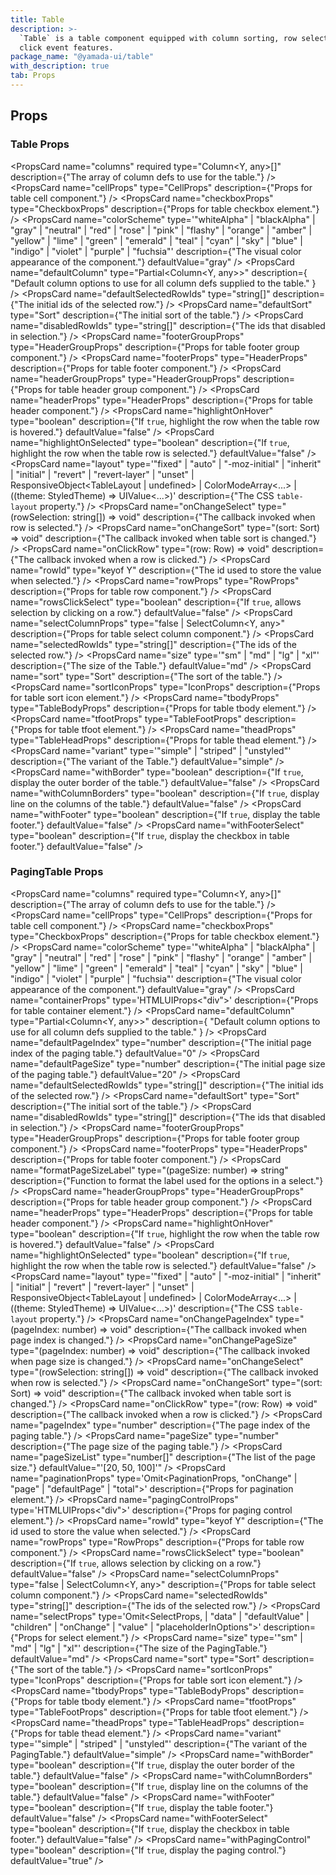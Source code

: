 ```yaml
---
title: Table
description: >-
  `Table` is a table component equipped with column sorting, row selection, and
  click event features.
package_name: "@yamada-ui/table"
with_description: true
tab: Props
---
```


## Props

### Table Props

<PropsCard
  name="columns"
  required
  type="Column<Y, any>[]"
  description={"The array of column defs to use for the table."}
/>
<PropsCard
  name="cellProps"
  type="CellProps<Y>"
  description={"Props for table cell component."}
/>
<PropsCard
  name="checkboxProps"
  type="CheckboxProps"
  description={"Props for table checkbox element."}
/>
<PropsCard
  name="colorScheme"
  type='"whiteAlpha" | "blackAlpha" | "gray" | "neutral" | "red" | "rose" | "pink" | "flashy" | "orange" | "amber" | "yellow" | "lime" | "green" | "emerald" | "teal" | "cyan" | "sky" | "blue" | "indigo" | "violet" | "purple" | "fuchsia"'
  description={"The visual color appearance of the component."}
  defaultValue="gray"
/>
<PropsCard
  name="defaultColumn"
  type="Partial<Column<Y, any>>"
  description={
    "Default column options to use for all column defs supplied to the table."
  }
/>
<PropsCard
  name="defaultSelectedRowIds"
  type="string[]"
  description={"The initial ids of the selected row."}
/>
<PropsCard
  name="defaultSort"
  type="Sort<Y>"
  description={"The initial sort of the table."}
/>
<PropsCard
  name="disabledRowIds"
  type="string[]"
  description={"The ids that disabled in selection."}
/>
<PropsCard
  name="footerGroupProps"
  type="HeaderGroupProps<Y>"
  description={"Props for table footer group component."}
/>
<PropsCard
  name="footerProps"
  type="HeaderProps<Y>"
  description={"Props for table footer component."}
/>
<PropsCard
  name="headerGroupProps"
  type="HeaderGroupProps<Y>"
  description={"Props for table header group component."}
/>
<PropsCard
  name="headerProps"
  type="HeaderProps<Y>"
  description={"Props for table header component."}
/>
<PropsCard
  name="highlightOnHover"
  type="boolean"
  description={"If `true`, highlight the row when the table row is hovered."}
  defaultValue="false"
/>
<PropsCard
  name="highlightOnSelected"
  type="boolean"
  description={"If `true`, highlight the row when the table row is selected."}
  defaultValue="false"
/>
<PropsCard
  name="layout"
  type='"fixed" | "auto" | "-moz-initial" | "inherit" | "initial" | "revert" | "revert-layer" | "unset" | ResponsiveObject<TableLayout | undefined> | ColorModeArray<...> | ((theme: StyledTheme) => UIValue<...>)'
  description={"The CSS `table-layout` property."}
/>
<PropsCard
  name="onChangeSelect"
  type="(rowSelection: string[]) => void"
  description={"The callback invoked when row is selected."}
/>
<PropsCard
  name="onChangeSort"
  type="(sort: Sort<Y>) => void"
  description={"The callback invoked when table sort is changed."}
/>
<PropsCard
  name="onClickRow"
  type="(row: Row<Y>) => void"
  description={"The callback invoked when a row is clicked."}
/>
<PropsCard
  name="rowId"
  type="keyof Y"
  description={"The id used to store the value when selected."}
/>
<PropsCard
  name="rowProps"
  type="RowProps<Y>"
  description={"Props for table row component."}
/>
<PropsCard
  name="rowsClickSelect"
  type="boolean"
  description={"If `true`, allows selection by clicking on a row."}
  defaultValue="false"
/>
<PropsCard
  name="selectColumnProps"
  type="false | SelectColumn<Y, any>"
  description={"Props for table select column component."}
/>
<PropsCard
  name="selectedRowIds"
  type="string[]"
  description={"The ids of the selected row."}
/>
<PropsCard
  name="size"
  type='"sm" | "md" | "lg" | "xl"'
  description={"The size of the Table."}
  defaultValue="md"
/>
<PropsCard name="sort" type="Sort<Y>" description={"The sort of the table."} />
<PropsCard
  name="sortIconProps"
  type="IconProps"
  description={"Props for table sort icon element."}
/>
<PropsCard
  name="tbodyProps"
  type="TableBodyProps"
  description={"Props for table tbody element."}
/>
<PropsCard
  name="tfootProps"
  type="TableFootProps"
  description={"Props for table tfoot element."}
/>
<PropsCard
  name="theadProps"
  type="TableHeadProps"
  description={"Props for table thead element."}
/>
<PropsCard
  name="variant"
  type='"simple" | "striped" | "unstyled"'
  description={"The variant of the Table."}
  defaultValue="simple"
/>
<PropsCard
  name="withBorder"
  type="boolean"
  description={"If `true`, display the outer border of the table."}
  defaultValue="false"
/>
<PropsCard
  name="withColumnBorders"
  type="boolean"
  description={"If `true`, display line on the columns of the table."}
  defaultValue="false"
/>
<PropsCard
  name="withFooter"
  type="boolean"
  description={"If `true`, display the table footer."}
  defaultValue="false"
/>
<PropsCard
  name="withFooterSelect"
  type="boolean"
  description={"If `true`, display the checkbox in table footer."}
  defaultValue="false"
/>

### PagingTable Props

<PropsCard
  name="columns"
  required
  type="Column<Y, any>[]"
  description={"The array of column defs to use for the table."}
/>
<PropsCard
  name="cellProps"
  type="CellProps<Y>"
  description={"Props for table cell component."}
/>
<PropsCard
  name="checkboxProps"
  type="CheckboxProps"
  description={"Props for table checkbox element."}
/>
<PropsCard
  name="colorScheme"
  type='"whiteAlpha" | "blackAlpha" | "gray" | "neutral" | "red" | "rose" | "pink" | "flashy" | "orange" | "amber" | "yellow" | "lime" | "green" | "emerald" | "teal" | "cyan" | "sky" | "blue" | "indigo" | "violet" | "purple" | "fuchsia"'
  description={"The visual color appearance of the component."}
  defaultValue="gray"
/>
<PropsCard
  name="containerProps"
  type='HTMLUIProps<"div">'
  description={"Props for table container element."}
/>
<PropsCard
  name="defaultColumn"
  type="Partial<Column<Y, any>>"
  description={
    "Default column options to use for all column defs supplied to the table."
  }
/>
<PropsCard
  name="defaultPageIndex"
  type="number"
  description={"The initial page index of the paging table."}
  defaultValue="0"
/>
<PropsCard
  name="defaultPageSize"
  type="number"
  description={"The initial page size of the paging table."}
  defaultValue="20"
/>
<PropsCard
  name="defaultSelectedRowIds"
  type="string[]"
  description={"The initial ids of the selected row."}
/>
<PropsCard
  name="defaultSort"
  type="Sort<Y>"
  description={"The initial sort of the table."}
/>
<PropsCard
  name="disabledRowIds"
  type="string[]"
  description={"The ids that disabled in selection."}
/>
<PropsCard
  name="footerGroupProps"
  type="HeaderGroupProps<Y>"
  description={"Props for table footer group component."}
/>
<PropsCard
  name="footerProps"
  type="HeaderProps<Y>"
  description={"Props for table footer component."}
/>
<PropsCard
  name="formatPageSizeLabel"
  type="(pageSize: number) => string"
  description={"Function to format the label used for the options in a select."}
/>
<PropsCard
  name="headerGroupProps"
  type="HeaderGroupProps<Y>"
  description={"Props for table header group component."}
/>
<PropsCard
  name="headerProps"
  type="HeaderProps<Y>"
  description={"Props for table header component."}
/>
<PropsCard
  name="highlightOnHover"
  type="boolean"
  description={"If `true`, highlight the row when the table row is hovered."}
  defaultValue="false"
/>
<PropsCard
  name="highlightOnSelected"
  type="boolean"
  description={"If `true`, highlight the row when the table row is selected."}
  defaultValue="false"
/>
<PropsCard
  name="layout"
  type='"fixed" | "auto" | "-moz-initial" | "inherit" | "initial" | "revert" | "revert-layer" | "unset" | ResponsiveObject<TableLayout | undefined> | ColorModeArray<...> | ((theme: StyledTheme) => UIValue<...>)'
  description={"The CSS `table-layout` property."}
/>
<PropsCard
  name="onChangePageIndex"
  type="(pageIndex: number) => void"
  description={"The callback invoked when page index is changed."}
/>
<PropsCard
  name="onChangePageSize"
  type="(pageIndex: number) => void"
  description={"The callback invoked when page size is changed."}
/>
<PropsCard
  name="onChangeSelect"
  type="(rowSelection: string[]) => void"
  description={"The callback invoked when row is selected."}
/>
<PropsCard
  name="onChangeSort"
  type="(sort: Sort<Y>) => void"
  description={"The callback invoked when table sort is changed."}
/>
<PropsCard
  name="onClickRow"
  type="(row: Row<Y>) => void"
  description={"The callback invoked when a row is clicked."}
/>
<PropsCard
  name="pageIndex"
  type="number"
  description={"The page index of the paging table."}
/>
<PropsCard
  name="pageSize"
  type="number"
  description={"The page size of the paging table."}
/>
<PropsCard
  name="pageSizeList"
  type="number[]"
  description={"The list of the page size."}
  defaultValue="'[20, 50, 100]'"
/>
<PropsCard
  name="paginationProps"
  type='Omit<PaginationProps,
  "onChange" | "page" | "defaultPage" | "total">'
  description={"Props for pagination element."}
/>
<PropsCard
  name="pagingControlProps"
  type='HTMLUIProps<"div">'
  description={"Props for paging control element."}
/>
<PropsCard
  name="rowId"
  type="keyof Y"
  description={"The id used to store the value when selected."}
/>
<PropsCard
  name="rowProps"
  type="RowProps<Y>"
  description={"Props for table row component."}
/>
<PropsCard
  name="rowsClickSelect"
  type="boolean"
  description={"If `true`, allows selection by clicking on a row."}
  defaultValue="false"
/>
<PropsCard
  name="selectColumnProps"
  type="false | SelectColumn<Y, any>"
  description={"Props for table select column component."}
/>
<PropsCard
  name="selectedRowIds"
  type="string[]"
  description={"The ids of the selected row."}
/>
<PropsCard
  name="selectProps"
  type='Omit<SelectProps,
  | "data"
  | "defaultValue"
  | "children"
  | "onChange"
  | "value"
  | "placeholderInOptions">'
  description={"Props for select element."}
/>
<PropsCard
  name="size"
  type='"sm" | "md" | "lg" | "xl"'
  description={"The size of the PagingTable."}
  defaultValue="md"
/>
<PropsCard name="sort" type="Sort<Y>" description={"The sort of the table."} />
<PropsCard
  name="sortIconProps"
  type="IconProps"
  description={"Props for table sort icon element."}
/>
<PropsCard
  name="tbodyProps"
  type="TableBodyProps"
  description={"Props for table tbody element."}
/>
<PropsCard
  name="tfootProps"
  type="TableFootProps"
  description={"Props for table tfoot element."}
/>
<PropsCard
  name="theadProps"
  type="TableHeadProps"
  description={"Props for table thead element."}
/>
<PropsCard
  name="variant"
  type='"simple" | "striped" | "unstyled"'
  description={"The variant of the PagingTable."}
  defaultValue="simple"
/>
<PropsCard
  name="withBorder"
  type="boolean"
  description={"If `true`, display the outer border of the table."}
  defaultValue="false"
/>
<PropsCard
  name="withColumnBorders"
  type="boolean"
  description={"If `true`, display line on the columns of the table."}
  defaultValue="false"
/>
<PropsCard
  name="withFooter"
  type="boolean"
  description={"If `true`, display the table footer."}
  defaultValue="false"
/>
<PropsCard
  name="withFooterSelect"
  type="boolean"
  description={"If `true`, display the checkbox in table footer."}
  defaultValue="false"
/>
<PropsCard
  name="withPagingControl"
  type="boolean"
  description={"If `true`, display the paging control."}
  defaultValue="true"
/>
